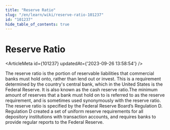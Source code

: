 ```yaml
---
title: "Reserve Ratio"
slug: "/en/learn/wiki/reserve-ratio-101237"
id: "101237"
hide_table_of_contents: true
---
```



# Reserve Ratio

<ArticleMeta id={101237} updatedAt={'2023-09-26 13:58:54'} />
<div className='border-solid border-b border-t-0 my-4 border-[var(--ifm-color-gray-300)]' />

The reserve ratio is the portion of reservable liabilities that commercial banks must hold onto, rather than lend out or invest. This is a requirement determined by the country's central bank, which in the United States is the Federal Reserve. It is also known as the cash reserve ratio.The minimum amount of reserves that a bank must hold on to is referred to as the reserve requirement, and is sometimes used synonymously with the reserve ratio. The reserve ratio is specified by the Federal Reserve Board’s Regulation D. Regulation D created a set of uniform reserve requirements for all depository institutions with transaction accounts, and requires banks to provide regular reports to the Federal Reserve.
